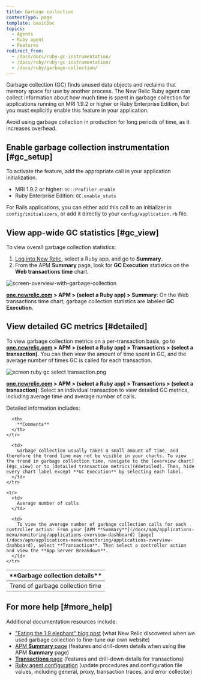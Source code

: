 ```yaml
---
title: Garbage collection
contentType: page
template: basicDoc
topics:
  - Agents
  - Ruby agent
  - Features
redirect_from:
  - /docs/docs/ruby-gc-instrumentation/
  - /docs/ruby/ruby-gc-instrumentation/
  - /docs/ruby/garbage-collection/
---
```


Garbage collection (GC) finds unused data objects and reclaims that memory space for use by another process. The New Relic Ruby agent can collect information about how much time is spent in garbage collection for applications running on MRI 1.9.2 or higher or Ruby Enterprise Edition, but you must explicitly enable this feature in your application.

<Callout variant="important">
  Avoid using garbage collection in production for long periods of time, as it increases overhead.
</Callout>

## Enable garbage collection instrumentation [#gc_setup]

To activate the feature, add the appropriate call in your application initialization.

* MRI 1.9.2 or higher: `GC::Profiler.enable`
* Ruby Enterprise Edition: `GC.enable_stats`

For Rails applications, you can either add this call to an initializer in `config/initializers`, or add it directly to your `config/application.rb` file.

## View app-wide GC statistics [#gc_view]

To view overall garbage collection statistics:

1. [Log into New Relic](https://one.newrelic.com/), select a Ruby app, and go to **Summary**.
2. From the APM **Summary** page, look for **GC Execution** statistics on the **Web transactions time** chart.

![screen-overview-with-garbage-collection](./images/screen-Dev-app-GC091412_0.png "screen-overview-with-garbage-collection")

**[one.newrelic.com](https://one.newrelic.com) > APM > (select a Ruby app) > Summary**: On the Web transactions time chart, garbage collection statistics are labeled **GC Execution**.

## View detailed GC metrics [#detailed]

To view garbage collection metrics on a per-transaction basis, go to **[one.newrelic.com](https://one.newrelic.com) > APM > (select a Ruby app) > Transactions > (select a transaction)**. You can then view the amount of time spent in GC, and the average number of times GC is called for each transaction.

![screen ruby gc select transaction.png](./images/screen-ruby-gc-select-transaction.png "screen ruby gc select transaction.png")

**[one.newrelic.com](https://one.newrelic.com) > APM > (select a Ruby app) > Transactions > (select a transaction)**: Select an individual transaction to view detailed GC metrics, including average time and average number of calls.

Detailed information includes:

<Table>
  <thead>
    <tr>
      <th width={200}>
        **Garbage collection details**
      </th>

      <th>
        **Comments**
      </th>
    </tr>
  </thead>

  <tbody>
    <tr>
      <td>
        Trend of garbage collection time
      </td>

      <td>
        Garbage collection usually takes a small amount of time, and therefore the trend line may not be visible in your charts. To view the trend in garbage collection time, navigate to the [overview chart](#gc_view) or to [detailed transaction metrics](#detailed). Then, hide every chart label except **GC Execution** by selecting each label.
      </td>
    </tr>

    <tr>
      <td>
        Average number of calls
      </td>

      <td>
        To view the average number of garbage collection calls for each controller action: From your [APM **Summary**](/docs/apm/applications-menu/monitoring/applications-overview-dashboard) [page](/docs/apm/applications-menu/monitoring/applications-overview-dashboard), select **Transaction**. Then select a controller action and view the **App Server Breakdown**.
      </td>
    </tr>
  </tbody>
</Table>

## For more help [#more_help]

Additional documentation resources include:

* ["Eating the 1.9 elephant" blog post](http://blog.newrelic.com/?p=11795) (what New Relic discovered when we used garbage collection to fine-tune our own website)
* [APM **Summary** page](/docs/applications-menu/applications-overview) (features and drill-down details when using the APM **Summary** page)
* [**Transactions** page](/docs/applications-menu/transactions-dashboard) (features and drill-down details for transactions)
* [Ruby agent configuration](/docs/ruby/ruby-agent-configuration) (update procedures and configuration file values, including general, proxy, transaction traces, and error collector)
